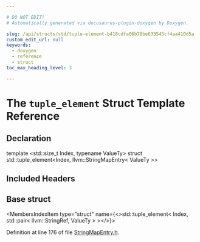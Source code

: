 ```yaml
---

# DO NOT EDIT!
# Automatically generated via docusaurus-plugin-doxygen by Doxygen.

slug: /api/structs/std/tuple-element-b418cdfa06b70be633545cf4aa410d5a
custom_edit_url: null
keywords:
  - doxygen
  - reference
  - struct
toc_max_heading_level: 3

---
```





# The `tuple_element` Struct Template Reference

<DoxygenPage pluginConfig={pluginConfig}>



## Declaration

<CodeBlock>template &lt;std::size&#95;t Index, typename ValueTy&gt;
struct std::tuple_element&lt;Index, llvm::StringMapEntry&lt; ValueTy &gt;&gt;</CodeBlock>

## Included Headers

<IncludesList>
<IncludesListItem
  filePath="llvm/ADT/StringMapEntry.h"
  permalink="/docs/api/files/include/include/llvm/include/llvm/adt/stringmapentry-h"
  isLocal="true" />
</IncludesList>

## Base struct

<MembersIndex>

<MembersIndexItem
  type="struct"
  name={<>std::tuple&#95;element&lt; Index, std::pair&lt; llvm::StringRef, ValueTy &gt; &gt;</>}>
</MembersIndexItem>

</MembersIndex>


Definition at line 176 of file <a href="/docs/api/files/include/include/llvm/include/llvm/adt/stringmapentry-h">StringMapEntry.h</a>.

</DoxygenPage>
